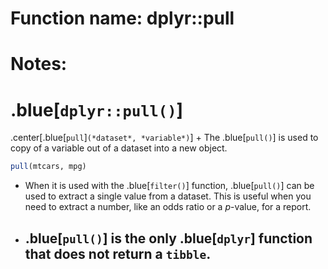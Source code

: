 # Function name: dplyr::pull
# Notes:
# .blue[`dplyr::pull()`]
.center[.blue[`pull`]`(*dataset*, *variable*)`]
+ The .blue[`pull()`] is used to copy of a variable out of a dataset into a new object.  
```r
pull(mtcars, mpg)
```
+ When it is used with the .blue[`filter()`] function, .blue[`pull()`] can be used to extract a single value from a dataset. This is useful when you need to extract a number,  like an odds ratio or a *p*-value, for a report.
+ .blue[`pull()`] is the only .blue[`dplyr`] function that does not return a `tibble`.
---
